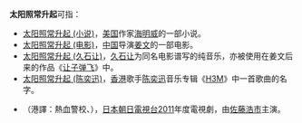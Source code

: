 '''太阳照常升起'''可指：
* [[太阳照常升起_(小说)|太阳照常升起 (小说)]]，[[美国|美国]]作家[[海明威|海明威]]的一部小说。
* [[太阳照常升起_(电影)|太阳照常升起 (电影)]]，[[中国|中国]]导演[[姜文|姜文]]的一部电影。
* [[太阳照常升起_(久石让)|太阳照常升起 (久石让)]]，[[久石让|久石让]]为同名电影谱写的纯音乐，亦被使用在姜文后来的作品《[[让子弹飞|让子弹飞]]》中。
* [[太阳照常升起_(陈奕迅)|太阳照常升起 (陈奕迅)]]，[[香港|香港]]歌手[[陈奕迅|陈奕迅]]音乐专辑《[[H3M|H3M]]》中一首歌曲的名字。
*{{Tsl|ja|陽はまた昇る|太陽照樣升起 (電視劇)}}（港譯：熱血警校、{{lang-ja|陽はまた昇る}}），[[日本|日本]][[朝日電視台|朝日電視台]][[2011|2011]]年度電視劇，由[[佐藤浩市|佐藤浩市]]主演。

{{disambig|cat=六字消歧義}}